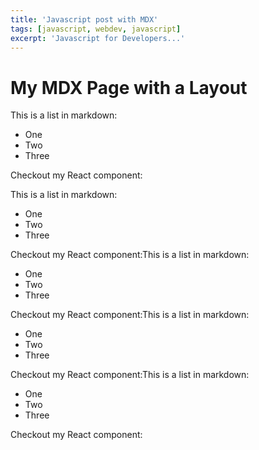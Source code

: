 ```yaml
---
title: 'Javascript post with MDX'
tags: [javascript, webdev, javascript]
excerpt: 'Javascript for Developers...'
---
```

# My MDX Page with a Layout

This is a list in markdown:

- One
- Two
- Three

Checkout my React component:


This is a list in markdown:

- One
- Two
- Three

Checkout my React component:This is a list in markdown:

- One
- Two
- Three

Checkout my React component:This is a list in markdown:

- One
- Two
- Three

Checkout my React component:This is a list in markdown:

- One
- Two
- Three

Checkout my React component:
